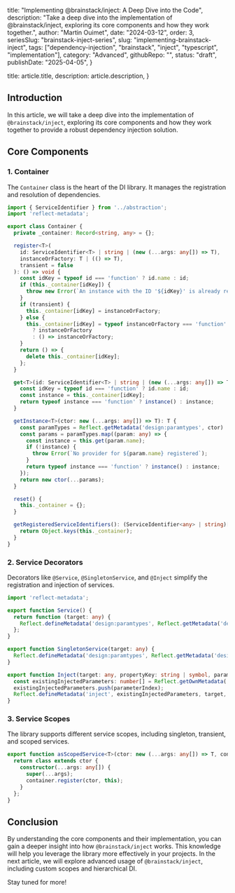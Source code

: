 
  title: "Implementing @brainstack/inject: A Deep Dive into the Code",
  description: "Take a deep dive into the implementation of @brainstack/inject, exploring its core components and how they work together.",
  author: "Martin Ouimet",
  date: "2024-03-12",
  order: 3,
  seriesSlug: "brainstack-inject-series",
  slug: "implementing-brainstack-inject",
  tags: ["dependency-injection", "brainstack", "inject", "typescript", "implementation"],
  category: "Advanced",
  githubRepo: "",
  status: "draft",
  publishDate: "2025-04-05",
}

  title: article.title,
  description: article.description,
}


## Introduction

In this article, we will take a deep dive into the implementation of `@brainstack/inject`, exploring its core components and how they work together to provide a robust dependency injection solution.

## Core Components

### 1. Container

The `Container` class is the heart of the DI library. It manages the registration and resolution of dependencies.

```typescript
import { ServiceIdentifier } from '../abstraction';
import 'reflect-metadata';

export class Container {
  private _container: Record<string, any> = {};

  register<T>(
    id: ServiceIdentifier<T> | string | (new (...args: any[]) => T),
    instanceOrFactory: T | (() => T),
    transient = false
  ): () => void {
    const idKey = typeof id === 'function' ? id.name : id;
    if (this._container[idKey]) {
      throw new Error(`An instance with the ID '${idKey}' is already registered.`);
    }
    if (transient) {
      this._container[idKey] = instanceOrFactory;
    } else {
      this._container[idKey] = typeof instanceOrFactory === 'function'
        ? instanceOrFactory
        : () => instanceOrFactory;
    }
    return () => {
      delete this._container[idKey];
    };
  }

  get<T>(id: ServiceIdentifier<T> | string | (new (...args: any[]) => T)): T | undefined {
    const idKey = typeof id === 'function' ? id.name : id;
    const instance = this._container[idKey];
    return typeof instance === 'function' ? instance() : instance;
  }

  getInstance<T>(ctor: new (...args: any[]) => T): T {
    const paramTypes = Reflect.getMetadata('design:paramtypes', ctor) || [];
    const params = paramTypes.map((param: any) => {
      const instance = this.get(param.name);
      if (!instance) {
        throw Error(`No provider for ${param.name} registered`);
      }
      return typeof instance === 'function' ? instance() : instance;
    });
    return new ctor(...params);
  }

  reset() {
    this._container = {};
  }

  getRegisteredServiceIdentifiers(): (ServiceIdentifier<any> | string)[] {
    return Object.keys(this._container);
  }
}
```

### 2. Service Decorators

Decorators like `@Service`, `@SingletonService`, and `@Inject` simplify the registration and injection of services.

```typescript
import 'reflect-metadata';

export function Service() {
  return function (target: any) {
    Reflect.defineMetadata('design:paramtypes', Reflect.getMetadata('design:paramtypes', target), target);
  };
}

export function SingletonService(target: any) {
  Reflect.defineMetadata('design:paramtypes', Reflect.getMetadata('design:paramtypes', target), target);
}

export function Inject(target: any, propertyKey: string | symbol, parameterIndex: number) {
  const existingInjectedParameters: number[] = Reflect.getOwnMetadata('inject', target, propertyKey) || [];
  existingInjectedParameters.push(parameterIndex);
  Reflect.defineMetadata('inject', existingInjectedParameters, target, propertyKey);
}
```

### 3. Service Scopes

The library supports different service scopes, including singleton, transient, and scoped services.

```typescript
export function asScopedService<T>(ctor: new (...args: any[]) => T, container: Container): new (...args: any[]) => T {
  return class extends ctor {
    constructor(...args: any[]) {
      super(...args);
      container.register(ctor, this);
    }
  };
}
```

## Conclusion

By understanding the core components and their implementation, you can gain a deeper insight into how `@brainstack/inject` works. This knowledge will help you leverage the library more effectively in your projects. In the next article, we will explore advanced usage of `@brainstack/inject`, including custom scopes and hierarchical DI.

Stay tuned for more!